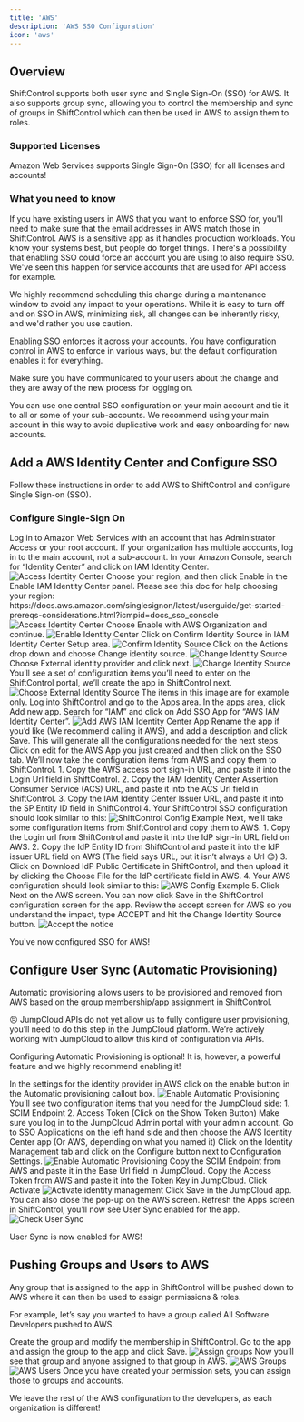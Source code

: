 ```yaml
---
title: 'AWS'
description: 'AWS SSO Configuration'
icon: 'aws'
---
```


## Overview

ShiftControl supports both user sync and Single Sign-On (SSO) for AWS. It also supports group sync, allowing you to control the membership and sync of groups in ShiftControl which can then be used in AWS to assign them to roles.

### Supported Licenses

Amazon Web Services supports Single Sign-On (SSO) for all licenses and accounts!

### What you need to know

<Accordion title="Email addresses for users in AWS must match those in ShiftControl">
  If you have existing users in AWS that you want to enforce SSO for, you'll need to make sure that the email addresses in AWS match those in ShiftControl.
</Accordion>

<Accordion title="Schedule a maintenance window for this change">
  AWS is a sensitive app as it handles production workloads. You know your systems best, but people do forget things. There's a possibility that enabling SSO could force an account you are using to also require SSO. We've seen this happen for service accounts that are used for API access for example.

  We highly recommend scheduling this change during a maintenance window to avoid any impact to your operations. While it is easy to turn off and on SSO in AWS, minimizing risk, all changes can be inherently risky, and we'd rather you use caution.
</Accordion>

<Accordion title="Once you turn on SSO, all users will be required to use it, unless configured otherwise">
  Enabling SSO enforces it across your accounts. You have configuration control in AWS to enforce in various ways, but the default configuration enables it for everything.

  Make sure you have communicated to your users about the change and they are away of the new process for logging on.
</Accordion>

<Accordion title="AWS Identity Management works across all sub-accounts">
  You can use one central SSO configuration on your main account and tie it to all or some of your sub-accounts. We recommend using your main account in this way to avoid duplicative work and easy onboarding for new accounts.
</Accordion>

## Add a AWS Identity Center and Configure SSO

Follow these instructions in order to add AWS to ShiftControl and configure Single Sign-on (SSO).

### Configure Single-Sign On
<Steps>
  <Step title="Log in to your AWS Root account as admin">
    Log in to Amazon Web Services with an account that has Administrator Access or your root account. If your organization has multiple accounts, log in to the main account, not a sub-account.
  </Step>
  <Step title="Go to Identity Center">
    In your Amazon Console, search for “Identity Center” and click on IAM Identity Center.
    <img
      src="/images/App-Guides/AWS/AWS-Identity-Center.png"
      alt="Access Identity Center"
    />
  </Step>
  <Step title="Enable Identity Center in your preferred region">
    Choose your region, and then click Enable in the Enable IAM Identity Center panel. Please see this doc for help choosing your region: https://docs.aws.amazon.com/singlesignon/latest/userguide/get-started-prereqs-considerations.html?icmpid=docs_sso_console
    <img
      src="/images/App-Guides/AWS/AWS - Enable identity center.png"
      alt="Access Identity Center"
    />
  </Step><Step title="Enable Identity Center with AWS Organization">
     Choose Enable with AWS Organization and continue.
     <img
       src="/images/App-Guides/AWS/AWS  - Enable with organization.png"
       alt="Enable Identity Center"
     />
   </Step>
   <Step title="Confirm the Identity Source">
     Click on Confirm Identity Source in IAM Identity Center Setup area.
     <img
       src="/images/App-Guides/AWS/AWS - Confirm identity source.png"
       alt="Confirm Identity Source"
     />
   </Step>
   <Step title="Change Identity Source">
    Click on the Actions drop down and choose Change identity source.
    <img
      src="/images/App-Guides/AWS/AWS - Change identity source.png"
      alt="Change Identity Source"
    />
  </Step>
  <Step title="Choose External Identity Provider">
   Choose External identity provider and click next.
   <img
    src="/images/App-Guides/AWS/AWS - Choose external identity provider.png"
    alt="Change Identity Source"
   />
  </Step>
  <Step title="Choose External Identity Provider">
    You’ll see a set of configuration items you’ll need to enter on the ShiftControl portal, we’ll create the app in ShiftControl next.
    <img
     src="/images/App-Guides/AWS/AWS - Configure external identity provider.png"
     alt="Choose External Identity Source"
    />
    <Note>The items in this image are for example only.</Note>
  </Step>
  <Step title="Log in to ShiftControl & go to Apps">
    Log into ShiftControl and go to the Apps area.
  </Step>
  <Step title="Add a new app in ShiftControl">
      In the apps area, click Add new app.
  </Step>
  <Step title="Add the AWS IAM Identity Center App">
    Search for “IAM” and click on Add SSO App for “AWS IAM Identity Center”.
    <img
     src="/images/App-Guides/AWS/AWS - Add AWS SSO app.png"
     alt="Add AWS IAM Identity Center App"
    />
  </Step>
  <Step title="Rename and Save the app">
      Rename the app if you’d like (We recommend calling it AWS), and add a description and click Save. This will generate all the configurations needed for the next steps.
  </Step>
  <Step title="Edit the app">
      Click on edit for the AWS App you just created and then click on the SSO tab.
  </Step>
  <Step title="Configure SSO on ShiftControl">
       We’ll now take the configuration items from AWS and copy them to ShiftControl.
          1. Copy the AWS access port sign-in URL, and paste it into the Login Url field in ShiftControl.
          2. Copy the IAM Identity Center Assertion Consumer Service (ACS) URL, and paste it into the ACS Url field in ShiftControl.
          3. Copy the IAM Identity Center Issuer URL, and paste it into the SP Entity ID field in ShiftControl
          4. Your ShiftControl SSO configuration should look similar to this:
             <img
              src="/images/App-Guides/AWS/AWS - AWS App SSO Screen.png"
              alt="ShiftControl Config Example"
             />
  </Step>
  <Step title="Configure SSO on AWS">
      Next, we’ll take some configuration items from ShiftControl and copy them to AWS.
          1. Copy the Login url from ShiftControl and paste it into the IdP sign-in URL field on AWS.
          2. Copy the IdP Entity ID from ShiftControl and paste it into the IdP issuer URL field on AWS (The field says URL, but it isn’t always a Url 😊)
          3. Click on Download IdP Public Certificate in ShiftControl, and then upload it by clicking the Choose File for the IdP certificate field in AWS.
          4. Your AWS configuration should look similar to this:
             <img
              src="/images/App-Guides/AWS/AWS - Configure SSO in AWS.png"
              alt="AWS Config Example"
              />
          5. Click Next on the AWS screen.
  </Step>
  <Step title="Save the app on ShiftControl">
      You can now click Save in the ShiftControl configuration screen for the app.
  </Step>
  <Step title="Accept the notice">
    Review the accept screen for AWS so you understand the impact, type ACCEPT and hit the Change Identity Source button.
    <img
     src="/images/App-Guides/AWS/AWS - Accept the notice.png"
     alt="Accept the notice"
    />
  </Step>
</Steps>

You've now configured SSO for AWS!

## Configure User Sync (Automatic Provisioning)

Automatic provisioning allows users to be provisioned and removed from AWS based on the group membership/app assignment in ShiftControl.

<Info>
😠 JumpCloud APIs do not yet allow us to fully configure user provisioning, you’ll need to do this step in the JumpCloud platform. We’re actively working with JumpCloud to allow this kind of configuration via APIs.
</Info>

<Note>Configuring Automatic Provisioning is optional! It is, however, a powerful feature and we highly recommend enabling it!</Note>

<Steps>
  <Step title="Enable automatic provisioning">
    In the settings for the identity provider in AWS click on the enable button in the Automatic provisioning callout box.
    <img
      src="/images/App-Guides/AWS/AWS - Enable automatic provisioning.png"
      alt="Enable Automatic Provisioning"
    />
  </Step>
  <Step title="View your configuration items">
    You’ll see two configuration items that you need for the JumpCloud side:
        1. SCIM Endpoint
        2. Access Token (Click on the Show Token Button)
  </Step>
  <Step title="Log in to JumpCloud's admin portal">
    Make sure you log in to the JumpCloud Admin portal with your admin account.
  </Step>
  <Step title="Access the AWS Application">
    Go to SSO Applications on the left hand side and then choose the AWS Identity Center app (Or AWS, depending on what you named it)
  </Step>
  <Step title="Access Identity Management">
    Click on the Identity Management tab and click on the Configure button next to Configuration Settings.
    <img
      src="/images/App-Guides/AWS/AWS - JumpCloud Identity Management.png"
      alt="Enable Automatic Provisioning"
    />
  </Step>
  <Step title="Configure the SCIM Endpoint">
    Copy the SCIM Endpoint from AWS and paste it in the Base Url field in JumpCloud.
  </Step>
  <Step title="Configure the Access Token">
    Copy the Access Token from AWS and paste it into the Token Key in JumpCloud.
  </Step>
  <Step title="Activate identity management">
    Click Activate
    <img
      src="/images/App-Guides/AWS/AWS - Activate Identity Management.png"
      alt="Activate identity management"
    />
  </Step>
  <Step title="Save the changes">
    Click Save in the JumpCloud app.
  </Step>
  <Step title="Close the pop-up on AWS">
    You can also close the pop-up on the AWS screen.
  </Step>
  <Step title="Verify User Sync is enabled">
    Refresh the Apps screen in ShiftControl, you’ll now see User Sync enabled for the app.
    <img
      src="/images/App-Guides/AWS/AWS - User Sync enabled.png"
      alt="Check User Sync"
    />
  </Step>
</Steps>

User Sync is now enabled for AWS!

## Pushing Groups and Users to AWS

Any group that is assigned to the app in ShiftControl will be pushed down to AWS where it can then be used to assign permissions & roles.

For example, let’s say you wanted to have a group called All Software Developers pushed to AWS.

<Steps>
  <Step title="Create a group">
    Create the group and modify the membership in ShiftControl.
  </Step>
  <Step title="Assign the group to the app">
    Go to the app and assign the group to the app and click Save.
    <img
      src="/images/App-Guides/AWS/AWS - Assign the group.png"
      alt="Assign groups"
    />
  </Step>
  <Step title="Check that the group was synced in AWS">
    Now you’ll see that group and anyone assigned to that group in AWS.
    <img
      src="/images/App-Guides/AWS/AWS - Check group sync.png"
      alt="AWS Groups"
    />
    <img
      src="/images/App-Guides/AWS/AWS - Check user sync.png"
      alt="AWS Users"
    />
  </Step>
  <Step title="Enable automatic provisioning">
    Once you have created your permission sets, you can assign those to groups and accounts.
  </Step>
</Steps>

We leave the rest of the AWS configuration to the developers, as each organization is different!